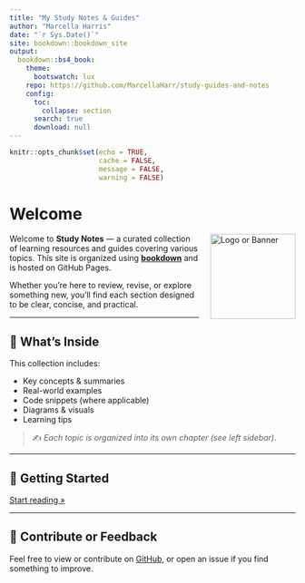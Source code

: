 ```yaml
---
title: "My Study Notes & Guides"
author: "Marcella Harris"
date: "`r Sys.Date()`"
site: bookdown::bookdown_site
output: 
  bookdown::bs4_book:
    theme:
      bootswatch: lux
    repo: https://github.com/MarcellaHarr/study-guides-and-notes
    config:
      toc:
        collapse: section
      search: true
      download: null
---
```


```r
knitr::opts_chunk$set(echo = TRUE,
                      cache = FALSE,
                      message = FALSE,
                      warning = FALSE)
```

# Welcome

<img src="https://via.placeholder.com/150" alt="Logo or Banner" style="float: right; margin-left: 20px; width: 150px;">

Welcome to **Study Notes** — a curated collection of learning resources and guides covering various topics. This site is organized using [**bookdown**](https://bookdown.org) and is hosted on GitHub Pages.

Whether you're here to review, revise, or explore something new, you'll find each section designed to be clear, concise, and practical.

---

## 📘 What's Inside

This collection includes:

- Key concepts & summaries
- Real-world examples
- Code snippets (where applicable)
- Diagrams & visuals
- Learning tips

> ✍️ *Each topic is organized into its own chapter (see left sidebar).*


---

## 🚀 Getting Started

[Start reading »](studyGuideD421.html){.btn .btn-primary}

---

## 🙌 Contribute or Feedback

Feel free to view or contribute on [GitHub](https://github.com/MarcellaHarr/study-guides-and-notes.git), or open an issue if you find something to improve.
